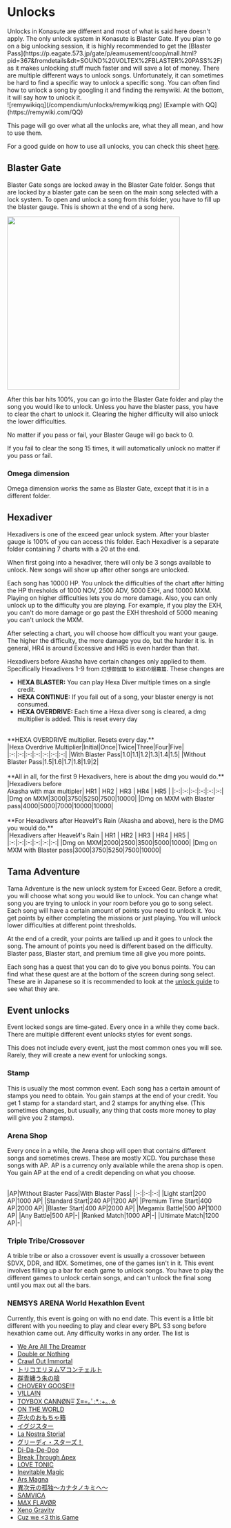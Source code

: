 
# Unlocks
<Callout>
Unlocks in Konasute are different and most of what is said here doesn't apply. The only unlock system in Konasute is Blaster Gate.
</Callout>
<Callout>
If you plan to go on a big unlocking session, it is highly recommended to get the [Blaster Pass](https://p.eagate.573.jp/gate/p/eamusement/coop/mall.html?pid=367&fromdetails&dt=SOUND%20VOLTEX%2FBLASTER%20PASS%2F) as it makes unlocking stuff much faster and will save a lot of money. 
</Callout>
There are multiple different ways to unlock songs. Unfortunately, it can sometimes
be hard to find a specific way to unlock a specific song. You can often 
find how to unlock a song by googling it and finding the remywiki. At the bottom,
it will say how to unlock it. 
<div className="flex items-center justify-center text-center mt-3">
![remywikiqq](/compendium/unlocks/remywikiqq.png)
[Example with QQ](https://remywiki.com/QQ)
</div>

This page will go over what all the unlocks are, what they all mean, and how to use them.

For a good guide on how to use all unlocks, you can check this sheet [here](https://docs.google.com/spreadsheets/d/1VBYWSUaKqHUOyfCtvkHFYBSnEPwxhTh8-m4UlU8zUL0/edit?gid=594247546#gid=594247546).

## Blaster Gate
Blaster Gate songs are locked away in the Blaster Gate folder. Songs that are
locked by a blaster gate can be seen on the main song selected with a lock system.
To open and unlock a song from this folder, you have to fill up the blaster
gauge. This is shown at the end of a song here.

<div className="flex items-center justify-center mt-3">
 <img src='/compendium/unlocks/blastergauge.png' width="400"/>
</div>

After this bar hits 100%, you can go into the Blaster Gate folder and play the
song you would like to unlock. Unless you have the blaster pass, you have to
clear the chart to unlock it. Clearing the higher difficulty will also unlock
the lower difficulties.

No matter if you pass or fail, your Blaster Gauge will go back to 0.

If you fail to clear the song 15 times, it will automatically unlock no matter if you pass or fail.

### Omega dimension
Omega dimension works the same as Blaster Gate, except that it is in a different folder. 

## Hexadiver
Hexadivers is one of the exceed gear unlock system. After your blaster gauge is
100% of you can access this folder. Each Hexadiver is a separate folder
containing 7 charts with a 20 at the end. 

When first going into a hexadiver, there will only be 3 songs available to unlock. New songs will show up after other songs are unlocked. 

Each song has 10000 HP. You unlock the difficulties of the chart after hitting the
HP thresholds of 1000 NOV, 2500 ADV, 5000 EXH, and 10000 MXM. Playing on higher
difficulties lets you do more damage. Also, you can only unlock up to the
difficulty you are playing. For example, if you play the EXH, you can't do more
damage or go past the EXH threshold of 5000 meaning you can't unlock the MXM.

After selecting a chart, you will choose how difficult you want your gauge. The
higher the difficulty, the more damage you do, but the harder it is. In general,
HR4 is around Excessive and HR5 is even harder than that.

Hexadivers before Akasha have certain changes only applied to them. Specifically Hexadivers 1-9 from `幻想御伽篇` to `彩虹の銀幕篇`. These changes are
- **HEXA BLASTER:** You can play Hexa Diver multiple times on a single credit.
- **HEXA CONTINUE:** If you fail out of a song, your blaster energy is not consumed.
- **HEXA OVERDRIVE:** Each time a Hexa diver song is cleared, a dmg multiplier is added. This is reset every day
<br/>
<div className="text-center mb-2">
 **HEXA OVERDRIVE multiplier. Resets every day.**
</div>

<div className="flex items-center justify-center">
|Hexa Overdrive Multiplier|Initial|Once|Twice|Three|Four|Five|
|:-:|:-:|:-:|:-:|:-:|:-:|:-:|
|With Blaster Pass|1.0|1.1|1.2|1.3|1.4|1.5|
|Without Blaster Pass|1.5|1.6|1.7|1.8|1.9|2|
</div>

<br/>
<div className="text-center mb-2">
 **All in all, for the first 9 Hexadivers, here is about the dmg you would do.**
</div>
<div className="flex items-center justify-center">
|Hexadivers before <br/> Akasha with max multipler| HR1 | HR2 | HR3 | HR4 | HR5 |
|:-:|:-:|:-:|:-:|:-:|:-:|
|Dmg on MXM|3000|3750|5250|7500|10000|
|Dmg on MXM with Blaster pass|4000|5000|7000|10000|10000|
</div>

<br/>
<div className="text-center mb-2">
 **For Hexadivers after HeaveИ's Rain (Akasha and above), here is the DMG you would do.**
</div>
<div className="flex items-center justify-center">
|Hexadivers after HeaveИ's Rain | HR1 | HR2 | HR3 | HR4 | HR5 |
|:-:|:-:|:-:|:-:|:-:|:-:|
|Dmg on MXM|2000|2500|3500|5000|10000|
|Dmg on MXM with Blaster pass|3000|3750|5250|7500|10000|
</div>

## Tama Adventure
Tama Adventure is the new unlock system for Exceed Gear. Before a credit, you
will choose what song you would like to unlock. You can change what song you are
trying to unlock in your room before you go to song select. Each song will have
a certain amount of points you need to unlock it. You get points by either
completing the missions or just playing. You will unlock lower difficulties at
different point thresholds.

At the end of a credit, your points are tallied up and it goes to unlock the
song. The amount of points you need is different based on the difficulty.
Blaster pass, Blaster start, and premium time all give you more points.

Each song has a quest that you can do to give you bonus points. You can find what
these quest are at the bottom of the screen during song select. These are in
Japanese so it is recommended to look at the [unlock
guide](https://docs.google.com/spreadsheets/d/1VBYWSUaKqHUOyfCtvkHFYBSnEPwxhTh8-m4UlU8zUL0/edit?gid=594247546#gid=594247546)
to see what they are.

## Event unlocks
Event locked songs are time-gated. Every once in a while they come back. There are multiple different event unlocks styles for event songs. 

This does not include every event, just the most common ones you will see. Rarely, they will create a new event for unlocking songs. 

### Stamp
This is usually the most common event. Each song has a certain amount of stamps
you need to obtain. You gain stamps at the end of your credit. You get 1 stamp
for a standard start, and 2 stamps for anything else. (This sometimes changes, but
usually, any thing that costs more money to play will give you 2 stamps).

### Arena Shop
Every once in a while, the Arena shop will open that contains different songs
and sometimes crews. These are mostly XCD. You purchase these songs with AP. AP
is a currency only available while the arena shop is open. You gain AP at the
end of a credit depending on what you choose.

<div className="flex items-center justify-center mt-2">
<br/>
|AP|Without Blaster Pass|With Blaster Pass|
|:-:|:-:|:-:|
|Light start|200 AP|1000 AP|
|Standard Start|240 AP|1200 AP|
|Premium Time Start|400 AP|2000 AP|
|Blaster Start|400 AP|2000 AP|
|Megamix Battle|500 AP|1000 AP|
|Any Battle|500 AP|-|
|Ranked Match|1000 AP|-|
|Ultimate Match|1200 AP|-|
</div>

### Triple Tribe/Crossover
A trible tribe or also a crossover event is usually a crossover between SDVX,
DDR, and IIDX. Sometimes, one of the games isn't in it. This event involves
filling up a bar for each game to unlock songs. You have to play the different
games to unlock certain songs, and can't unlock the final song until you max out
all the bars.

### NEMSYS ARENA World Hexathlon Event
Currently, this event is going on with no end date. This event is a
little bit different with you needing to play and clear every BPL S3 song before
hexathlon came out. Any difficulty works in any order. The list is
- [We Are All The Dreamer](https://remywiki.com/We_Are_All_The_Dreamer)
- [Double or Nothing](https://remywiki.com/Double_or_Nothing)
- [Crawl Out Immortal](https://remywiki.com/Crawl_Out_Immortal)
- [トリコエリヌム▽コンチェルト](https://remywiki.com/Tricoelinum_concerto)
- [群青纏う朱の槍](https://remywiki.com/Gunjou_matou_ake_no_yari)
- [CHOVERY GOOSE!!!](https://remywiki.com/CHOVERY_GOOSE!!!)
- [V!LLA!N](https://remywiki.com/V!LLA!N)
- [TOYBOX CANNØN=͟͟͞ Σ≡=｡ﾟ:*.:+｡.☆](https://remywiki.com/TOYBOX_CANNON)
- [ON THE WORLD](https://remywiki.com/ON_THE_WORLD)
- [花火のおもちゃ箱](https://remywiki.com/Hanabi_no_omochabako)
- [イグジスター](https://remywiki.com/Exister)
- [La Nostra Storia!](https://remywiki.com/La_Nostra_Storia!)
- [グリーディ・スターズ！](https://remywiki.com/Greedy_stars!)
- [Di-Da-De-Doo](https://remywiki.com/Di-Da-De-Doo)
- [Break Through Δpex](https://remywiki.com/Break_Through_Apex)
- [LOVE TONIC](https://remywiki.com/LOVE_TONIC)
- [Inevitable Magic](https://remywiki.com/Inevitable_Magic)
- [Ars Magna](https://remywiki.com/Ars_Magna)
- [異次元の孤独～カナタノキミヘ～](https://remywiki.com/Ijigen_no_kodoku~kanata_no_kimi_e~)
- [SΛMVICΛ](https://remywiki.com/SAMVICA)
- [MΔX FLAVØR](https://remywiki.com/MAX_FLAVOR)
- [Xeno Gravity](https://remywiki.com/Xeno_Gravity)
- [Cuz we \<3 this Game](https://remywiki.com/Cuz_we_love_this_Game)



